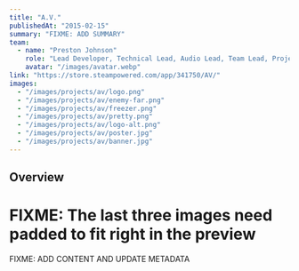 ```yaml
---
title: "A.V."
publishedAt: "2015-02-15"
summary: "FIXME: ADD SUMMARY"
team:
  - name: "Preston Johnson"
    role: "Lead Developer, Technical Lead, Audio Lead, Team Lead, Project Manager"
    avatar: "/images/avatar.webp"
link: "https://store.steampowered.com/app/341750/AV/"
images:
  - "/images/projects/av/logo.png"
  - "/images/projects/av/enemy-far.png"
  - "/images/projects/av/freezer.png"
  - "/images/projects/av/pretty.png"
  - "/images/projects/av/logo-alt.png"
  - "/images/projects/av/poster.jpg"
  - "/images/projects/av/banner.jpg"
---
```


## Overview

# FIXME: The last three images need padded to fit right in the preview

FIXME: ADD CONTENT AND UPDATE METADATA
